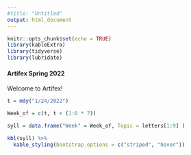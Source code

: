 ```yaml
---
#title: "Untitled"
output: html_document
---
```


```r
knitr::opts_chunk$set(echo = TRUE)
library(kableExtra)
library(tidyverse)
library(lubridate)
```

#### Artifex Spring 2022

Welcome to Artifex!



```r



t = mdy("1/24/2022")

Week_of = c(t, t + (1:8 * 7))

syll = data.frame("Week" = Week_of, Topic = letters[1:9] )

kbl(syll) %>%
  kable_styling(bootstrap_options = c("striped", "hover"))

```


